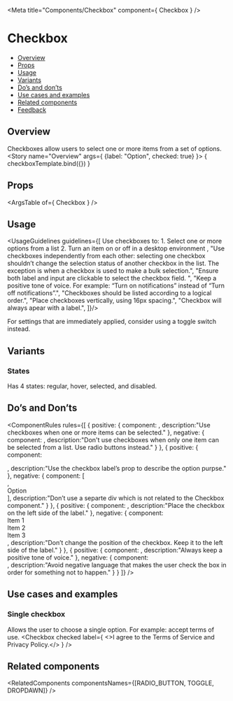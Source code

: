 
<Meta
  title="Components/Checkbox"
  component={ Checkbox }
/>

<!--- Component template -->


<!--- Component documentation -->

# Checkbox
- [Overview](#overview)
- [Props](#props)
- [Usage](#usage)
- [Variants](#variants)
- [Do’s and don’ts](#dos-and-donts)
- [Use cases and examples](#use-cases-and-examples)
- [Related components](#related-components)
- [Feedback](#feedback)

## Overview
Checkboxes allow users to select one or more items from a set of options.
<Canvas>
  <Story name="Overview"
         args={ {label: "Option", checked: true} }>
    { checkboxTemplate.bind({}) }
  </Story>
</Canvas>

## Props
<ArgsTable of={ Checkbox } />

## Usage
<UsageGuidelines guidelines={[
  <span class="monday-style-story-checkbox_list">Use checkboxes to:
    <span class="monday-style-story-checkbox_list-item">1. Select one or more options from a list</span>
    <span class="monday-style-story-checkbox_list-item">2. Turn an item on or off in a desktop environment</span>
  </span>,
  "Use checkboxes independently from each other: selecting one checkbox shouldn’t change the selection status of another checkbox in the list. The exception is when a checkbox is used to make a bulk selection.",
  "Ensure both label and input are clickable to select the checkbox field. ",
  "Keep a positive tone of voice. For example: “Turn on notifications” instead of “Turn off notifications”.",
  "Checkboxes should be listed according to a logical order.",
  "Place checkboxes vertically, using 16px spacing.",
  "Checkbox will always apear with a label.",
]}/>

<Tip title="Am I using the right component?">For settings that are immediately applied, consider using a <Link href="/?path=/docs/components-toggle--overview" size={Link.sizes.SMALL} withoutSpacing>toggle switch</Link> instead.</Tip>

## Variants
### States
Has 4 states: regular, hover, selected, and disabled.
<Canvas>
  <Story name="States">
    <Checkbox label="Regular" />
    <Checkbox label="Selected" checked />
    <Checkbox label="Disabled" disabled />
    <Checkbox label="Indeterminate" indeterminate />
  </Story>
</Canvas>

## Do’s and Don’ts
<ComponentRules
  rules={[
    {
      positive: {
        component:
          <DialogContentContainer className="monday-style-story-checkbox_wrapper">
            <Checkbox label="Item 1" />
            <Checkbox label="Item 2" checked />
            <Checkbox label="Item 3" checked />
          </DialogContentContainer>,
        description:"Use checkboxes when one or more items can be selected."
      },
      negative: {
        component: 
          <DialogContentContainer className="monday-style-story-checkbox_wrapper">
            <Checkbox label="Item 1" checked />
            <Checkbox label="Item 2" disabled />
            <Checkbox label="Item 3" disabled />
          </DialogContentContainer>,
        description:"Don't use checkboxes when only one item can be selected from a list. Use radio buttons instead."
      }
    },
    {
      positive: {
        component:<div className="monday-style-story-checkbox_border"><Checkbox label="Option" checked /></div>,
        description:"Use the checkbox label’s prop to describe the option purpse."
      },
      negative: {
        component: [
          <div className="monday-style-story-checkbox_border">
            <Checkbox componentClassName="monday-style-story-checkbox_minus-margin" checked />
          </div>,
          <div className="monday-style-story-checkbox_border">Option</div>
        ],
        description:"Don’t use a separte div which is not related to the Checkbox component."
      }
    },
    {
      positive: {
        component:
          <DialogContentContainer className="monday-style-story-checkbox_wrapper">
            <Checkbox label="Item 1" />
            <Checkbox label="Item 2" checked />
            <Checkbox label="Item 3" checked />
          </DialogContentContainer>,
        description:"Place the checkbox on the left side of the label."
      },
      negative: {
        component: 
          <DialogContentContainer className="monday-style-story-checkbox_wrapper">
            <div className="monday-style-story-checkbox_inline-wrapper">
              <span>Item 1</span>
              <Checkbox componentClassName="monday-style-story-checkbox_minus-margin" />
            </div>
            <div className="monday-style-story-checkbox_inline-wrapper">
              <span>Item 2</span>
              <Checkbox componentClassName="monday-style-story-checkbox_minus-margin" checked />
            </div>
            <div className="monday-style-story-checkbox_inline-wrapper">
              <span>Item 3</span>
              <Checkbox componentClassName="monday-style-story-checkbox_minus-margin" checked />
            </div>
          </DialogContentContainer>,
        description:"Don’t change the position of the checkbox. Keep it to the left side of the label."
      }
    },
    {
      positive: {
        component:
          <DialogContentContainer className="monday-style-story-checkbox_wrapper">
            <Checkbox label="Only show incomplete items" checked />
          </DialogContentContainer>,
        description:"Always keep a positive tone of voice."
      },
      negative: {
        component:         
          <DialogContentContainer className="monday-style-story-checkbox_wrapper">
            <Checkbox label="Hide done items" checked />
          </DialogContentContainer>,
        description:"Avoid negative language that makes the user check the box in order for something not to happen."
      }
    }
  ]}
/>

## Use cases and examples
### Single checkbox
Allows the user to choose a single option. For example: accept terms of use.
<Canvas>
  <Story name="Single checkbox">
    <Checkbox checked label={
      <>I agree to the <span className="element-type-link">Terms of Service</span> and <span className="element-type-link">Privacy Policy.</span></>
    } />
  </Story>
</Canvas>

## Related components
<RelatedComponents componentsNames={[RADIO_BUTTON, TOGGLE, DROPDAWN]} /> 